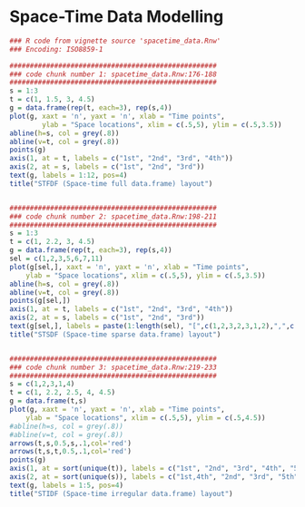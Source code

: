 Space-Time Data Modelling
========================================================

```{r fig.width=11, fig.height=8}
### R code from vignette source 'spacetime_data.Rnw'
### Encoding: ISO8859-1

###################################################
### code chunk number 1: spacetime_data.Rnw:176-188
###################################################
s = 1:3
t = c(1, 1.5, 3, 4.5)
g = data.frame(rep(t, each=3), rep(s,4))
plot(g, xaxt = 'n', yaxt = 'n', xlab = "Time points",
        ylab = "Space locations", xlim = c(.5,5), ylim = c(.5,3.5))
abline(h=s, col = grey(.8))
abline(v=t, col = grey(.8))
points(g)
axis(1, at = t, labels = c("1st", "2nd", "3rd", "4th"))
axis(2, at = s, labels = c("1st", "2nd", "3rd"))
text(g, labels = 1:12, pos=4)
title("STFDF (Space-time full data.frame) layout")


###################################################
### code chunk number 2: spacetime_data.Rnw:198-211
###################################################
s = 1:3
t = c(1, 2.2, 3, 4.5)
g = data.frame(rep(t, each=3), rep(s,4))
sel = c(1,2,3,5,6,7,11)
plot(g[sel,], xaxt = 'n', yaxt = 'n', xlab = "Time points",
    ylab = "Space locations", xlim = c(.5,5), ylim = c(.5,3.5))
abline(h=s, col = grey(.8))
abline(v=t, col = grey(.8))
points(g[sel,])
axis(1, at = t, labels = c("1st", "2nd", "3rd", "4th"))
axis(2, at = s, labels = c("1st", "2nd", "3rd"))
text(g[sel,], labels = paste(1:length(sel), "[",c(1,2,3,2,3,1,2),",",c(1,1,1,2,2,3,4),"]", sep=""), pos=4)
title("STSDF (Space-time sparse data.frame) layout")


###################################################
### code chunk number 3: spacetime_data.Rnw:219-233
###################################################
s = c(1,2,3,1,4)
t = c(1, 2.2, 2.5, 4, 4.5)
g = data.frame(t,s)
plot(g, xaxt = 'n', yaxt = 'n', xlab = "Time points",
    ylab = "Space locations", xlim = c(.5,5), ylim = c(.5,4.5))
#abline(h=s, col = grey(.8))
#abline(v=t, col = grey(.8))
arrows(t,s,0.5,s,.1,col='red')
arrows(t,s,t,0.5,.1,col='red')
points(g)
axis(1, at = sort(unique(t)), labels = c("1st", "2nd", "3rd", "4th", "5th"))
axis(2, at = sort(unique(s)), labels = c("1st,4th", "2nd", "3rd", "5th"))
text(g, labels = 1:5, pos=4)
title("STIDF (Space-time irregular data.frame) layout")


```


